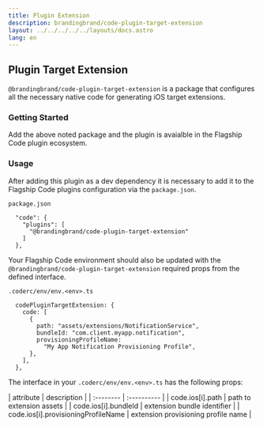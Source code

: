 ```yaml
---
title: Plugin Extension
description: brandingbrand/code-plugin-target-extension
layout: ../../../../../layouts/docs.astro
lang: en
---
```



## Plugin Target Extension

`@brandingbrand/code-plugin-target-extension` is a package that configures all the necessary native code for generating iOS target extensions.

### Getting Started

<div class="flex w-full my-6">
  <CodeCopy args="yarn add -D @brandingbrand/code-plugin-target-extension" />
</div>

Add the above noted package and the plugin is avaialble in the Flagship Code plugin ecosystem.

### Usage

After adding this plugin as a dev dependency it is necessary to add it to the Flagship Code plugins configuration via the `package.json`.

`package.json`

```
  "code": {
    "plugins": [
      "@brandingbrand/code-plugin-target-extension"
    ]
  },
```

Your Flagship Code environment should also be updated with the `@brandingbrand/code-plugin-target-extension` required props from the defined interface.

`.coderc/env/env.<env>.ts`

```
  codePluginTargetExtension: {
    code: [
      {
        path: "assets/extensions/NotificationService",
        bundleId: "com.client.myapp.notification",
        provisioningProfileName:
          "My App Notification Provisioning Profile",
      },
    ],
  },
```

The interface in your `.coderc/env/env.<env>.ts` has the following props:

<div class="my-4 overflow-scroll">
| attribute                             | description                         |
| :--------                             | :----------                         |
| code.ios[i].path                    | path to extension assets            |
| code.ios[i].bundleId                | extension bundle identifier         |
| code.ios[i].provisioningProfileName | extension provisioning profile name |
</div>
